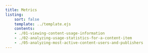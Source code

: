 ```yaml
---
title: Metrics
listing:
    sort: false
    template: ../template.ejs
    contents:
    - ./01-viewing-content-usage-information
    - ./02-analyzing-usage-statistics-for-a-content-item
    - ./05-analyzing-most-active-content-users-and-publishers
---
```

